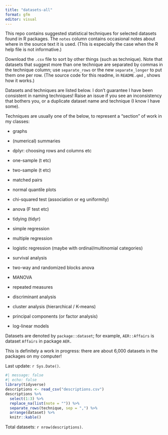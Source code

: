 ```yaml
---
title: "datasets-all"
format: gfm
editor: visual
---
```


This repo contains suggested statistical techniques for selected datasets found in R packages.
The `notes` column contains occasional notes about where in the source text it is used.
(This is especially the case when the R help file is not informative.)

Download the `.csv` file to sort by other things (such as technique).
Note that datasets that suggest more than one technique are separated by commas in the technique column; use `separate_rows` or the new `separate_longer` to put them one per row.
(The source code for this readme, in `README.qmd` , shows how it works.)

Datasets and techniques are listed below.
I don't guarantee I have been consistent in naming techniques!
Raise an issue if you see an inconsistency that bothers you, or a duplicate dataset name and technique (I know I have some).

Techniques are usually one of the below, to represent a "section" of work in my classes:

-   graphs

-   (numerical) summaries

-   dplyr: choosing rows and columns etc

-   one-sample (t etc)

-   two-sample (t etc)

-   matched pairs

-   normal quantile plots

-   chi-squared test (association or eg uniformity)

-   anova (F test etc)

-   tidying (tidyr)

-   simple regression

-   multiple regression

-   logistic regression (maybe with ordinal/multinomial categories)

-   survival analysis

-   two-way and randomized blocks anova

-   MANOVA

-   repeated measures

-   discriminant analysis

-   cluster analysis (hierarchical / K-means)

-   principal components (or factor analysis)

-   log-linear models

Datasets are denoted by `package::dataset`; for example, `AER::Affairs` is dataset `Affairs` in package `AER.`

This is definitely a work in progress: there are about 6,000 datasets in the packages on my computer!

Last update: `r Sys.Date()`.

```r
#| message: false
#| echo: false
library(tidyverse)
descriptions <- read_csv("descriptions.csv")
descriptions %>% 
  select(1:3) %>% 
  replace_na(list(note = "")) %>% 
  separate_rows(technique, sep = ",") %>% 
  arrange(dataset) %>% 
  knitr::kable()
```

Total datasets: `r nrow(descriptions)`.
